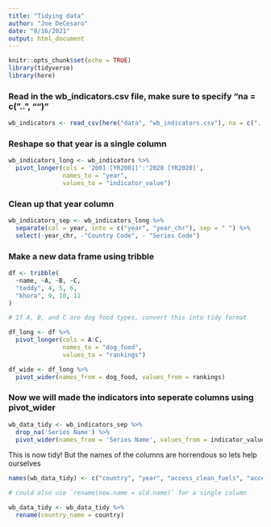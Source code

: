 ```yaml
---
title: "Tidying data"
author: "Joe DeCesaro"
date: "8/16/2021"
output: html_document
---
```


```r
knitr::opts_chunk$set(echo = TRUE)
library(tidyverse)
library(here)
```

### Read in the wb_indicators.csv file, make sure to specify "na = c("..", "")"

```r
wb_indicators <- read_csv(here("data", "wb_indicators.csv"), na = c("..", ""))

```

### Reshape so that year is a single column
```r
wb_indicators_long <- wb_indicators %>% 
  pivot_longer(cols = '2001 [YR2001]':'2020 [YR2020]', 
               names_to = "year", 
               values_to = "indicator_value")

```

### Clean up that year column
```r
wb_indicators_sep <- wb_indicators_long %>% 
  separate(col = year, into = c("year", "year_chr"), sep = " ") %>% 
  select(-year_chr, -"Country Code", - "Series Code")
```

### Make a new data frame using tribble
```r
df <- tribble(
  ~name, ~A, ~B, ~C, 
  "teddy", 4, 5, 6, 
  "khora", 9, 10, 11
)

# If A, B, and C are dog food types, convert this into tidy format

df_long <- df %>% 
  pivot_longer(cols = A:C, 
               names_to = "dog_food",
               values_to = "rankings")

df_wide <- df_long %>% 
  pivot_wider(names_from = dog_food, values_from = rankings)
```

### Now we will made the indicators into seperate columns using pivot_wider
```r
wb_data_tidy <- wb_indicators_sep %>% 
  drop_na('Series Name') %>% 
  pivot_wider(names_from = 'Series Name', values_from = indicator_value)
```
This is now tidy! But the names of the columns are horrendous so lets help ourselves
```r
names(wb_data_tidy) <- c("country", "year", "access_clean_fuels", "access_electricity", "co2_emissions", "fossil_fuel_cons", "water_stress")

# could also use `rename(new.name = old.name)` for a single column

wb_data_tidy <- wb_data_tidy %>% 
  rename(country_name = country)
```





